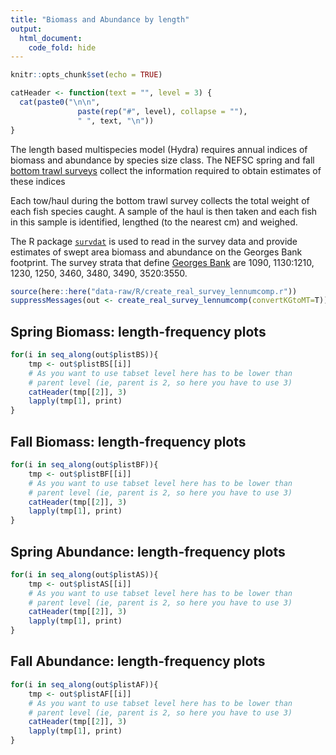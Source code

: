 ```yaml
---
title: "Biomass and Abundance by length"
output:
  html_document:
    code_fold: hide
---
```


```r
knitr::opts_chunk$set(echo = TRUE)
```


```r
catHeader <- function(text = "", level = 3) {
  cat(paste0("\n\n", 
               paste(rep("#", level), collapse = ""), 
               " ", text, "\n"))
}
```

The length based multispecies model (Hydra) requires annual indices of biomass and abundance by species size class. The NEFSC spring and fall [bottom trawl surveys](https://noaa-edab.github.io/tech-doc/) collect the information required to obtain estimates of these indices

Each tow/haul during the bottom trawl survey collects the total weight of each fish species caught. A sample of the haul is then taken and each fish in this sample is identified, lengthed (to the nearest cm) and weighed. 

The R package [`survdat`](https://noaa-edab.github.io/survdat/) is used to read in the survey data and provide estimates of swept area biomass and abundance on the Georges Bank footprint. The survey strata that define [Georges Bank](https://noaa-edab.github.io/ms-keyrun/articles/GBSurveySet.html) are 1090, 1130:1210, 1230, 1250, 3460, 3480, 3490, 3520:3550.


``` r
source(here::here("data-raw/R/create_real_survey_lennumcomp.r"))
suppressMessages(out <- create_real_survey_lennumcomp(convertKGtoMT=T))


```

## Spring Biomass: length-frequency plots {.tabset}

```r
for(i in seq_along(out$plistBS)){
    tmp <- out$plistBS[[i]]
    # As you want to use tabset level here has to be lower than 
    # parent level (ie, parent is 2, so here you have to use 3)
    catHeader(tmp[[2]], 3)
    lapply(tmp[1], print)
}
```


## Fall Biomass: length-frequency plots {.tabset}

```r
for(i in seq_along(out$plistBF)){
    tmp <- out$plistBF[[i]]
    # As you want to use tabset level here has to be lower than
    # parent level (ie, parent is 2, so here you have to use 3)
    catHeader(tmp[[2]], 3)
    lapply(tmp[1], print)
}
```

## Spring Abundance: length-frequency plots {.tabset}

```r
for(i in seq_along(out$plistAS)){
    tmp <- out$plistAS[[i]]
    # As you want to use tabset level here has to be lower than 
    # parent level (ie, parent is 2, so here you have to use 3)
    catHeader(tmp[[2]], 3)
    lapply(tmp[1], print)
}
```


## Fall Abundance: length-frequency plots {.tabset}

```r
for(i in seq_along(out$plistAF)){
    tmp <- out$plistAF[[i]]
    # As you want to use tabset level here has to be lower than
    # parent level (ie, parent is 2, so here you have to use 3)
    catHeader(tmp[[2]], 3)
    lapply(tmp[1], print)
}
```


